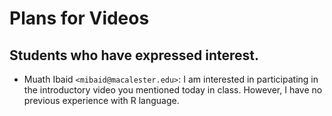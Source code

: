 # Plans for Videos

## Students who have expressed interest.

* Muath Ibaid ```<mibaid@macalester.edu>```: I am interested in participating in the introductory video you mentioned today in class. However, I have no previous experience with R language.
